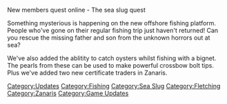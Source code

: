 {{update|date=9 September 2002}}

New members quest online - The sea slug quest

Something mysterious is happening on the new offshore fishing platform. People who've gone on their regular fishing trip just haven't returned! Can you rescue the missing father and son from the unknown horrors out at sea?

We've also added the ablitity to catch oysters whilst fishing with a bignet. The pearls from these can be used to make powerful crossbow bolt tips. Plus we've added two new certificate traders in Zanaris.
[[Category:Updates]]
[[Category:Fishing]]
[[Category:Sea Slug]]
[[Category:Fletching]]
[[Category:Zanaris]]
[[Category:Game Updates]]
